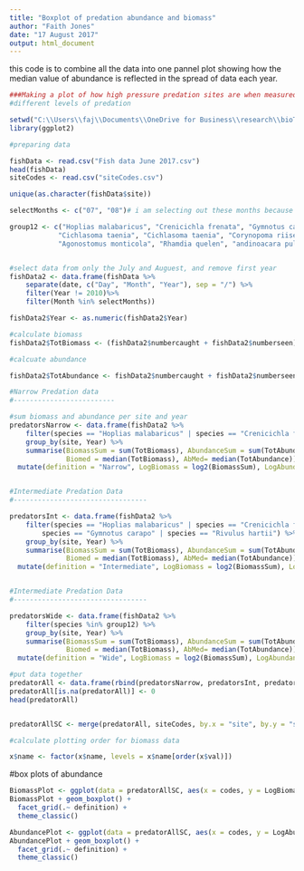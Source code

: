 ```yaml
---
title: "Boxplot of predation abundance and biomass"
author: "Faith Jones"
date: "17 August 2017"
output: html_document
---
```


this code is to combine all the data into one pannel plot showing how the median
value of abundance is reflected in the spread of data each year. 

```r
###Making a plot of how high pressure predation sites are when measured in 
#different levels of predation

setwd("C:\\Users\\faj\\Documents\\OneDrive for Business\\research\\bioTIME\\users\\Faith\\TriniFishPredation")
library(ggplot2)

#preparing data 

fishData <- read.csv("Fish data June 2017.csv")
head(fishData)
siteCodes <- read.csv("siteCodes.csv")

unique(as.character(fishData$site))

selectMonths <- c("07", "08")# i am selecting out these months because then i can use the last timepoint 

group12 <- c("Hoplias malabaricus", "Crenicichla frenata", "Gymnotus carapo", "Anablepsoides hartii",
			"Cichlasoma taenia", "Cichlasoma taenia", "Corynopoma riisei", "Roeboides dientonito", 
			"Agonostomus monticola", "Rhamdia quelen", "andinoacara pulcher", "Hemigrammus unilineatus", "Rivulus hartii")


#select data from only the July and Auguest, and remove first year 
fishData2 <- data.frame(fishData %>% 
	separate(date, c("Day", "Month", "Year"), sep = "/") %>%
	filter(Year != 2010)%>%
	filter(Month %in% selectMonths))

fishData2$Year <- as.numeric(fishData2$Year)

#calculate biomass
fishData2$TotBiomass <- (fishData2$numbercaught + fishData2$numberseen)* fishData2$weight

#calcuate abundance

fishData2$TotAbundance <- fishData2$numbercaught + fishData2$numberseen

#Narrow Predation data
#-------------------------

#sum biomass and abundance per site and year
predatorsNarrow <- data.frame(fishData2 %>% 
	filter(species == "Hoplias malabaricus" | species == "Crenicichla frenata") %>%
	group_by(site, Year) %>%
	summarise(BiomassSum = sum(TotBiomass), AbundanceSum = sum(TotAbundance), 
	          Biomed = median(TotBiomass), AbMed= median(TotAbundance)) %>%
  mutate(definition = "Narrow", LogBiomass = log2(BiomassSum), LogAbundance = log2(AbundanceSum + 1)))


#Intermediate Predation Data
#---------------------------------

predatorsInt <- data.frame(fishData2 %>% 
	filter(species == "Hoplias malabaricus" | species == "Crenicichla frenata" | 
		species == "Gymnotus carapo" | species == "Rivulus hartii") %>%
	group_by(site, Year) %>%
	summarise(BiomassSum = sum(TotBiomass), AbundanceSum = sum(TotAbundance), 
	          Biomed = median(TotBiomass), AbMed= median(TotAbundance)) %>%
  mutate(definition = "Intermediate", LogBiomass = log2(BiomassSum), LogAbundance = log2(AbundanceSum + 1)))


#Intermediate Predation Data
#---------------------------------

predatorsWide <- data.frame(fishData2 %>% 
	filter(species %in% group12) %>%
	group_by(site, Year) %>%
	summarise(BiomassSum = sum(TotBiomass), AbundanceSum = sum(TotAbundance), 
	          Biomed = median(TotBiomass), AbMed= median(TotAbundance)) %>%
  mutate(definition = "Wide", LogBiomass = log2(BiomassSum), LogAbundance = log2(AbundanceSum + 1)))

#put data together
predatorAll <- data.frame(rbind(predatorsNarrow, predatorsInt, predatorsWide))
predatorAll[is.na(predatorAll)] <- 0
head(predatorAll)


predatorAllSC <- merge(predatorAll, siteCodes, by.x = "site", by.y = "siteNames") #add new sites codes to the data 

#calculate plotting order for biomass data 

x$name <- factor(x$name, levels = x$name[order(x$val)])

```
#box plots of abundance


```r

BiomassPlot <- ggplot(data = predatorAllSC, aes(x = codes, y = LogBiomass))
BiomassPlot + geom_boxplot() + 
  facet_grid(.~ definition) + 
  theme_classic()

AbundancePlot <- ggplot(data = predatorAllSC, aes(x = codes, y = LogAbundance))
AbundancePlot + geom_boxplot() + 
  facet_grid(.~ definition) + 
  theme_classic()

```



